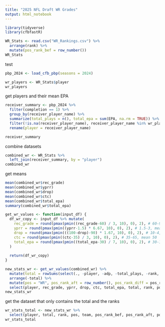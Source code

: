 ```yaml
---
title: "2025 NFL Draft WR Grades"
output: html_notebook
---
```


```r
library(tidyverse)
library(cfbfastR)
```

```r
WR_Stats <- read.csv("WR_Rankings.csv") %>%
  arrange(rank) %>%
  mutate(pos_rank_bef = row_number())
WR_Stats
```

test
```r
pbp_2024 <- load_cfb_pbp(seasons = 2024)
```


```r
wr_players <- WR_Stats$player
wr_players
```


get players and their mean EPA
```r
receiver_summary <- pbp_2024 %>%
  filter(completion == 1) %>%
  group_by(receiver_player_name) %>%
  summarize(total_plays = n(), total_epa = sum(EPA, na.rm = TRUE)) %>%
  filter(!is.na(receiver_player_name), receiver_player_name %in% wr_players) %>%
  rename(player = receiver_player_name)

receiver_summary
```




combine datasets
```r
combined_wr <- WR_Stats %>%
  left_join(receiver_summary, by = "player")
combined_wr
```


get means
```r
mean(combined_wr$rec_grade)
mean(combined_wr$yprr)
mean(combined_wr$drop)
mean(combined_wr$ctc)
mean(combined_wr$total_epa)
summary(combined_wr$total_epa)
```


```r
get_wr_values <- function(input_df) {
  df_wr_copy <- input_df %>% mutate(
    rec_grade = round(pmax(pmin((rec_grade-60) / 3, 10), 0), 2), # 60-90, mean 75
    yprr = round(pmax(pmin((yprr-1.5) * 6.67, 10), 0), 2), # 1.5-3, mean 2.25
    drop = round(pmax(pmin(((100-drop)-90) * 1.67, 10), 0), 2), # 10-4, mean 7
    ctc = round(pmax(pmin((ctc-35) / 3, 10), 0), 2), # 35-65, mean 50
    total_epa = round(pmax(pmin((total_epa-30) / 7, 10), 0), 2), # 30-100, mean 65
  )
  
  return(df_wr_copy)
}
```


```r
new_stats_wr <- get_wr_values(combined_wr) %>% 
  mutate(total = rowSums(select(., -player, -adp, -total_plays, -rank, -pos_rank_bef, -team))) %>% 
  arrange(-total) %>% 
  mutate(pos = "WR", pos_rank_aft = row_number(), pos_rank_diff = pos_rank_bef-pos_rank_aft) %>%
  select(player, rec_grade, yprr, drop, ctc, total_epa, total, rank, pos, team, pos_rank_bef, pos_rank_aft, pos_rank_diff)
new_stats_wr
```

get the dataset that only contains the total and the ranks
```r
wr_stats_total <- new_stats_wr %>%
  select(player, total, rank, pos, team, pos_rank_bef, pos_rank_aft, pos_rank_diff)
wr_stats_total
```
